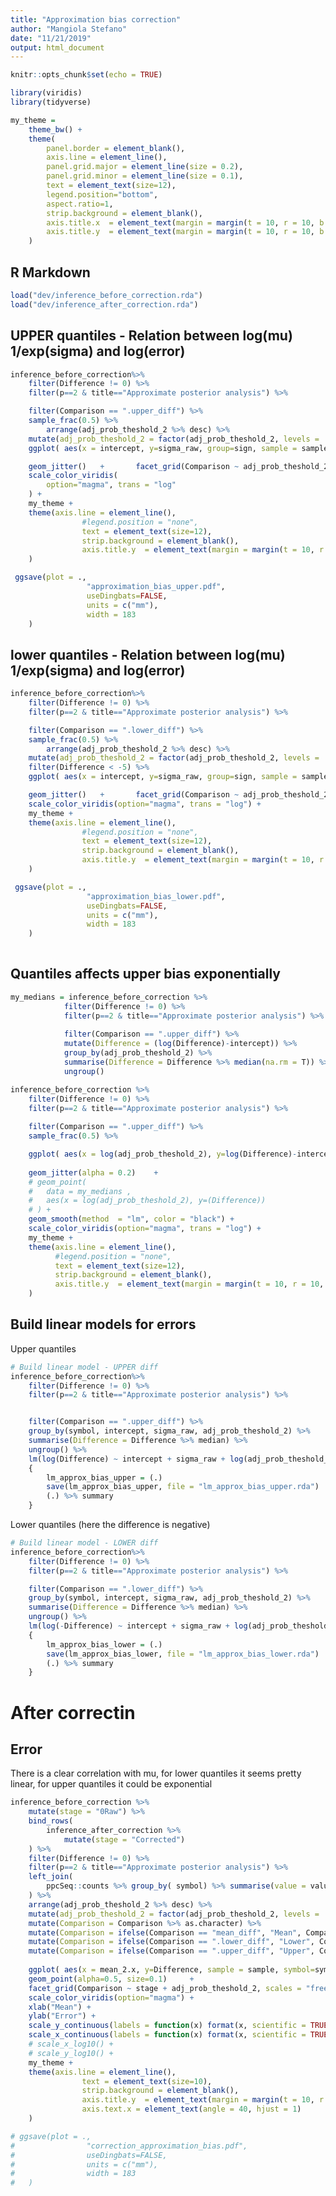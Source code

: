 ```yaml
---
title: "Approximation bias correction"
author: "Mangiola Stefano"
date: "11/21/2019"
output: html_document
---
```


```r
knitr::opts_chunk$set(echo = TRUE)

library(viridis)
library(tidyverse)

my_theme =
	theme_bw() +
	theme(
		panel.border = element_blank(),
		axis.line = element_line(),
		panel.grid.major = element_line(size = 0.2),
		panel.grid.minor = element_line(size = 0.1),
		text = element_text(size=12),
		legend.position="bottom",
		aspect.ratio=1,
		strip.background = element_blank(),
		axis.title.x  = element_text(margin = margin(t = 10, r = 10, b = 10, l = 10)),
		axis.title.y  = element_text(margin = margin(t = 10, r = 10, b = 10, l = 10))
	)
```

## R Markdown

```r
load("dev/inference_before_correction.rda")
load("dev/inference_after_correction.rda")
```



## UPPER quantiles - Relation between log(mu) 1/exp(sigma) and log(error)

```r

inference_before_correction%>%
	filter(Difference != 0) %>%
	filter(p==2 & title=="Approximate posterior analysis") %>%

	filter(Comparison == ".upper_diff") %>%
	sample_frac(0.5) %>%
		arrange(adj_prob_theshold_2 %>% desc) %>%
	mutate(adj_prob_theshold_2 = factor(adj_prob_theshold_2, levels = .$adj_prob_theshold_2 %>% unique)) %>%
	ggplot( aes(x = intercept, y=sigma_raw, group=sign, sample = sample, symbol=symbol, color = Difference)) +

	geom_jitter() 	+		facet_grid(Comparison ~ adj_prob_theshold_2, scales = "free_y") +
	scale_color_viridis(
		option="magma", trans = "log"
	) +
	my_theme +
	theme(axis.line = element_line(),
				#legend.position = "none",
				text = element_text(size=12),
				strip.background = element_blank(),
				axis.title.y  = element_text(margin = margin(t = 10, r = 10, b = 10, l = 10))
	)

 ggsave(plot = .,
 				 "approximation_bias_upper.pdf",
 				 useDingbats=FALSE,
 				 units = c("mm"),
 				 width = 183 
 	)

```

## lower quantiles - Relation between log(mu) 1/exp(sigma) and log(error)

```r

inference_before_correction%>%
	filter(Difference != 0) %>%
	filter(p==2 & title=="Approximate posterior analysis") %>%

	filter(Comparison == ".lower_diff") %>%
	sample_frac(0.5) %>%
		arrange(adj_prob_theshold_2 %>% desc) %>%
	mutate(adj_prob_theshold_2 = factor(adj_prob_theshold_2, levels = .$adj_prob_theshold_2 %>% unique)) %>%
	filter(Difference < -5) %>%
	ggplot( aes(x = intercept, y=sigma_raw, group=sign, sample = sample, symbol=symbol, color = -Difference)) +

	geom_jitter() 	+		facet_grid(Comparison ~ adj_prob_theshold_2, scales = "free_y") +
	scale_color_viridis(option="magma", trans = "log") +
	my_theme +
	theme(axis.line = element_line(),
				#legend.position = "none",
				text = element_text(size=12),
				strip.background = element_blank(),
				axis.title.y  = element_text(margin = margin(t = 10, r = 10, b = 10, l = 10))
	)

 ggsave(plot = .,
 				 "approximation_bias_lower.pdf",
 				 useDingbats=FALSE,
 				 units = c("mm"),
 				 width = 183 
 	)
 
```


## Quantiles affects upper bias exponentially

```r

my_medians = inference_before_correction %>%
            filter(Difference != 0) %>%
            filter(p==2 & title=="Approximate posterior analysis") %>%
            
            filter(Comparison == ".upper_diff") %>%
            mutate(Difference = (log(Difference)-intercept)) %>%
            group_by(adj_prob_theshold_2) %>% 
            summarise(Difference = Difference %>% median(na.rm = T)) %>% 
            ungroup()

inference_before_correction %>%
    filter(Difference != 0) %>%
    filter(p==2 & title=="Approximate posterior analysis") %>%
    
    filter(Comparison == ".upper_diff") %>%
    sample_frac(0.5) %>%

    ggplot( aes(x = log(adj_prob_theshold_2), y=log(Difference)-intercept, color = intercept)) +
    
    geom_jitter(alpha = 0.2) 	+	
	# geom_point(
	# 	data = my_medians ,
	# 	aes(x = log(adj_prob_theshold_2), y=(Difference))
	# ) +
	geom_smooth(method  = "lm", color = "black") +
	scale_color_viridis(option="magma", trans = "log") +
	my_theme +
    theme(axis.line = element_line(),
          #legend.position = "none",
          text = element_text(size=12),
          strip.background = element_blank(),
          axis.title.y  = element_text(margin = margin(t = 10, r = 10, b = 10, l = 10))
    )


```


## Build linear models for errors

Upper quantiles

```r

# Build linear model - UPPER diff
inference_before_correction%>%
	filter(Difference != 0) %>%
	filter(p==2 & title=="Approximate posterior analysis") %>%


	filter(Comparison == ".upper_diff") %>%
	group_by(symbol, intercept, sigma_raw, adj_prob_theshold_2) %>%
	summarise(Difference = Difference %>% median) %>%
	ungroup() %>%
	lm(log(Difference) ~ intercept + sigma_raw + log(adj_prob_theshold_2), data = .) %>%
	{
		lm_approx_bias_upper = (.)
		save(lm_approx_bias_upper, file = "lm_approx_bias_upper.rda")
		(.) %>% summary
	}

```

Lower quantiles (here the difference is negative)

```r

# Build linear model - LOWER diff
inference_before_correction%>%
	filter(Difference != 0) %>%
	filter(p==2 & title=="Approximate posterior analysis") %>%

	filter(Comparison == ".lower_diff") %>%
	group_by(symbol, intercept, sigma_raw, adj_prob_theshold_2) %>%
	summarise(Difference = Difference %>% median) %>%
	ungroup() %>%
	lm(log(-Difference) ~ intercept + sigma_raw + log(adj_prob_theshold_2), data = .) %>%
	{
		lm_approx_bias_lower = (.)
		save(lm_approx_bias_lower, file = "lm_approx_bias_lower.rda")
		(.) %>% summary
	}

```

# After correctin

## Error 

There is a clear correlation with mu, for lower quantiles it seems pretty linear, for upper quantiles it could be exponential

```r

inference_before_correction %>%
	mutate(stage = "0Raw") %>%
	bind_rows(
		inference_after_correction %>%
			mutate(stage = "Corrected")
	) %>%
	filter(Difference != 0) %>%
	filter(p==2 & title=="Approximate posterior analysis") %>%
	left_join(
		ppcSeq::counts %>% group_by( symbol) %>% summarise(value = value %>% `+` (1) %>% log %>% mean, PValue = PValue %>% log %>% mean)
	) %>%
	arrange(adj_prob_theshold_2 %>% desc) %>%
	mutate(adj_prob_theshold_2 = factor(adj_prob_theshold_2, levels = .$adj_prob_theshold_2 %>% unique)) %>%
	mutate(Comparison = Comparison %>% as.character) %>%
	mutate(Comparison = ifelse(Comparison == "mean_diff", "Mean", Comparison)) %>%
	mutate(Comparison = ifelse(Comparison == ".lower_diff", "Lower", Comparison)) %>%
	mutate(Comparison = ifelse(Comparison == ".upper_diff", "Upper", Comparison)) %>%
	
	ggplot( aes(x = mean_2.x, y=Difference, sample = sample, symbol=symbol, color = sigma_raw)) +
	geom_point(alpha=0.5, size=0.1) 	+		
	facet_grid(Comparison ~ stage + adj_prob_theshold_2, scales = "free_y") +
	scale_color_viridis(option="magma") +
	xlab("Mean") + 
	ylab("Error") +
	scale_y_continuous(labels = function(x) format(x, scientific = TRUE)) +
	scale_x_continuous(labels = function(x) format(x, scientific = TRUE)) +
	# scale_x_log10() +
	# scale_y_log10() +
	my_theme +
	theme(axis.line = element_line(),
				text = element_text(size=10),
				strip.background = element_blank(),
				axis.title.y  = element_text(margin = margin(t = 10, r = 10, b = 10, l = 10)),
				axis.text.x = element_text(angle = 40, hjust = 1)
	) 

# ggsave(plot = .,
# 				 "correction_approximation_bias.pdf",
# 				 useDingbats=FALSE,
# 				 units = c("mm"),
# 				 width = 183
# 	)
```

